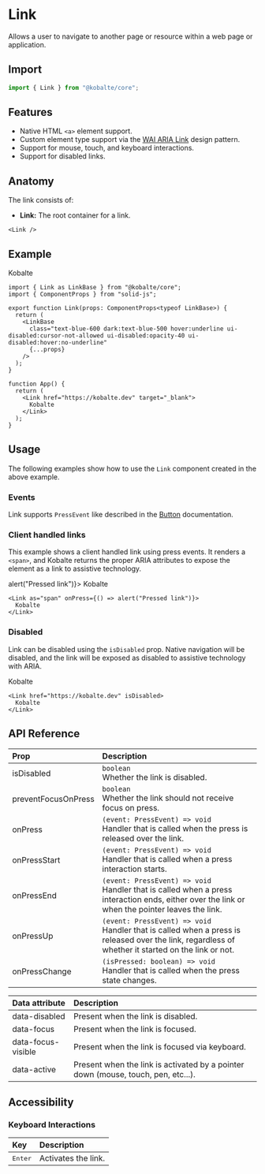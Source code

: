 
# Link

Allows a user to navigate to another page or resource within a web page or application.

## Import

```ts
import { Link } from "@kobalte/core";
```

## Features

- Native HTML `<a>` element support.
- Custom element type support via the [WAI ARIA Link](https://www.w3.org/WAI/ARIA/apg/patterns/link/) design pattern.
- Support for mouse, touch, and keyboard interactions.
- Support for disabled links.

## Anatomy

The link consists of:

- **Link:** The root container for a link.

```tsx
<Link />
```

## Example

<Preview>
  <Link href="https://kobalte.dev" target="_blank">
    <span>Kobalte</span>
  </Link>
</Preview>

```tsx
import { Link as LinkBase } from "@kobalte/core";
import { ComponentProps } from "solid-js";

export function Link(props: ComponentProps<typeof LinkBase>) {
  return (
    <LinkBase
      class="text-blue-600 dark:text-blue-500 hover:underline ui-disabled:cursor-not-allowed ui-disabled:opacity-40 ui-disabled:hover:no-underline"
      {...props}
    />
  );
}

function App() {
  return (
    <Link href="https://kobalte.dev" target="_blank">
      Kobalte
    </Link>
  );
}
```

## Usage

The following examples show how to use the `Link` component created in the above example.

### Events

Link supports `PressEvent` like described in the [Button](/docs/components/button#events) documentation.

### Client handled links

This example shows a client handled link using press events. It renders a `<span>`, and Kobalte returns the proper ARIA attributes to expose the element as a link to assistive technology.

<Preview>
  <Link as="span" onPress={() => alert("Pressed link")}>
    <span>Kobalte</span>
  </Link>
</Preview>

```tsx
<Link as="span" onPress={() => alert("Pressed link")}>
  Kobalte
</Link>
```

### Disabled

Link can be disabled using the `isDisabled` prop. Native navigation will be disabled, and the link will be exposed as disabled to assistive technology with ARIA.

<Preview>
  <Link href="https://kobalte.dev" isDisabled>
    <span>Kobalte</span>
  </Link>
</Preview>

```tsx
<Link href="https://kobalte.dev" isDisabled>
  Kobalte
</Link>
```

## API Reference

| Prop                | Description                                                                                                                                             |
| :------------------ | :------------------------------------------------------------------------------------------------------------------------------------------------------ |
| isDisabled          | `boolean` <br/> Whether the link is disabled.                                                                                                           |
| preventFocusOnPress | `boolean` <br/> Whether the link should not receive focus on press.                                                                                     |
| onPress             | `(event: PressEvent) => void` <br/> Handler that is called when the press is released over the link.                                                    |
| onPressStart        | `(event: PressEvent) => void` <br/> Handler that is called when a press interaction starts.                                                             |
| onPressEnd          | `(event: PressEvent) => void` <br/> Handler that is called when a press interaction ends, either over the link or when the pointer leaves the link.     |
| onPressUp           | `(event: PressEvent) => void` <br/> Handler that is called when a press is released over the link, regardless of whether it started on the link or not. |
| onPressChange       | `(isPressed: boolean) => void` <br/> Handler that is called when the press state changes.                                                               |

| Data attribute     | Description                                                                       |
| :----------------- | :-------------------------------------------------------------------------------- |
| data-disabled      | Present when the link is disabled.                                                |
| data-focus         | Present when the link is focused.                                                 |
| data-focus-visible | Present when the link is focused via keyboard.                                    |
| data-active        | Present when the link is activated by a pointer down (mouse, touch, pen, etc...). |

## Accessibility

### Keyboard Interactions

| Key              | Description         |
| :--------------- | :------------------ |
| <Kbd>Enter</Kbd> | Activates the link. |
